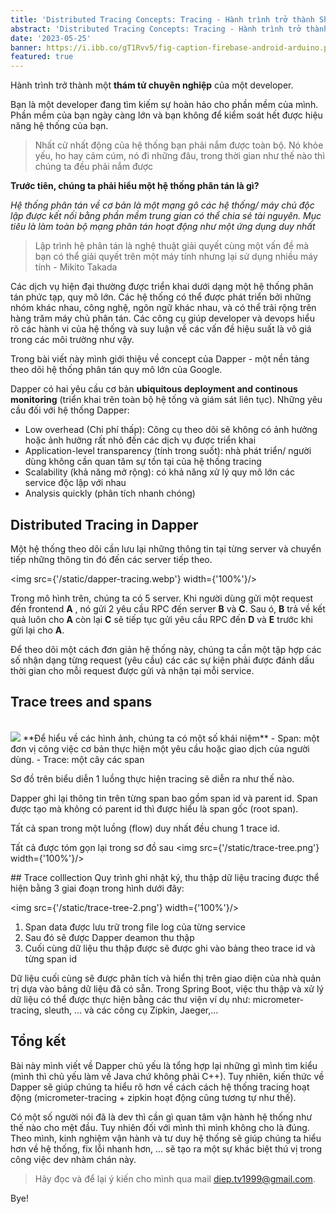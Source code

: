 ```yaml
---
title: 'Distributed Tracing Concepts: Tracing - Hành trình trở thành Sherlock Dev'
abstract: 'Distributed Tracing Concepts: Tracing - Hành trình trở thành Sherlock Dev.'
date: '2023-05-25'
banner: https://i.ibb.co/gT1Rvv5/fig-caption-firebase-android-arduino.png
featured: true
---
```

Hành trình trở thành một **thám tử chuyên nghiệp** của một developer.

Bạn là một developer đang tìm kiếm sự hoàn hảo cho phần mềm của mình.
Phần mềm của bạn ngày càng lớn và bạn không để kiểm soát hết được hiệu năng hệ thống của bạn.

> Nhất cử nhất động của hệ thống bạn phải nắm được toàn bộ. Nó khỏe yếu, ho hay cảm cúm, nó đi những đâu, trong thời gian như thế nào thì chúng ta đều phải nắm được

**Trước tiên, chúng ta phải hiểu một hệ thống phân tán là gì?**

*Hệ thống phân tán về cơ bản là một mạng gô các hệ thống/ máy chủ độc lập được kết nối bằng phần mềm trung gian có thể chia sẻ tài nguyên. Mục tiêu là làm toàn bộ mạng phân tán hoạt động như một ứng dụng duy nhất*

> Lập trình hệ phân tán là nghệ thuật giải quyết cùng một vấn đề mà bạn có thể giải quyết trên một máy tính nhưng lại sử dụng nhiều máy tính - Mikito Takada

Các dịch vụ hiện đại thường được triển khai dưới dạng một hệ thống phân tán phức tạp, quy mô lớn. Các hệ thống có thể được phát triển bởi những nhóm khác nhau, công nghệ, ngôn ngữ khác nhau, và có thể trải rộng trên hàng trăm máy chủ phân tán.
Các công cụ giúp developer và devops hiểu rõ các hành vi của hệ thống và suy luận về các vấn đề hiệu suất là vô giá trong các môi trường như vậy.

Trong bài viết này mình giới thiệu về concept của Dapper - một nền tảng theo dõi hệ thống phân tán quy mô lớn của Google.

Dapper có hai yêu cầu cơ bản **ubiquitous deployment and continous monitoring** (triển khai trên toàn bộ hệ tống và giám sát liên tục).
Những yêu cầu đối với hệ thống Dapper:
- Low overhead (Chi phí thấp): Công cụ theo dõi sẽ không có ảnh hưởng hoặc ảnh hưởng rất nhỏ đến các dịch vụ được triển khai
- Application-level transparency (tính trong suốt): nhà phát triển/ người dùng không cần quan tâm sự tồn tại của hệ thống tracing
- Scalability (khả năng mở rộng): có khả năng xử lý quy mô lớn các service độc lập với nhau
- Analysis quickly (phân tích nhanh chóng)

## Distributed Tracing in Dapper

<SpaceMdx />
Một hệ thống theo dõi cần lưu lại những thông tin tại từng server và chuyển tiếp những thông tin đó đến các server tiếp theo.

<img src={'/static/dapper-tracing.webp'}  width={'100%'}/>

Trong mô hình trên, chúng ta có 5 server. Khi người dùng gửi một request đến frontend **A** , nó gửi 2 yêu cầu RPC đến server **B** và **C**. Sau ó, **B**
trả về kết quả luôn cho **A** còn lại **C** sẽ tiếp tục gửi yêu cầu RPC đến **D** và **E** trước khi gửi lại cho **A**.

Để theo dõi một cách đơn giản hệ thống này, chúng ta cần một tập hợp các số nhận dạng từng request (yêu cầu) các các sự kiện phải được đánh dấu thời gian cho mỗi request được
gửi và nhận tại mỗi service.


## Trace trees and spans
<SpaceMdx />
<br/>
<img src={'/static/dapper-tracing-2.webp'}  width={'100%'}/>

<SpaceMdx />
**Để hiểu về các hình ảnh, chúng ta có một số khái niệm**
- Span: một đơn vị công việc cơ bản thực hiện một yêu cầu hoặc giao dịch của người dùng.
- Trace: một cây các span

Sơ đồ trên biểu diễn 1 luồng thực hiện tracing sẽ diễn ra như thế nào.

Dapper ghi lại thông tin trên từng span bao gồm span id và parent id. Span được tạo mà không có parent id thì được hiểu là span gốc (root span).

Tất cả span trong một luồng (flow) duy nhất đều chung 1 trace id.

Tất cả được tóm gọn lại trong sơ đồ sau
<img src={'/static/trace-tree.png'} width={'100%'}/>

<SpaceMdx />
## Trace colllection
<SpaceMdx />
Quy trình ghi nhật ký, thu thập dữ liệu tracing được thể hiện bằng 3 giai đoạn trong hình dưới đây:

<img src={'/static/trace-tree-2.png'} width={'100%'}/>

1. Span data được lưu trữ trong file log của từng service
2. Sau đó sẽ được Dapper deamon thu thập
3. Cuối cùng dữ liệu thu thập được sẽ được ghi vào bảng theo trace id và từng span id

Dữ liệu cuối cùng sẽ được phân tích và hiển thị trên giao diện của nhà quản trị dựa vào bảng dữ liệu đã có sẵn.
Trong Spring Boot, việc thu thập và xử lý dữ liệu có thể được thực hiện bằng các thư viện ví dụ như: micrometer-tracing, sleuth, ... và các công cụ Zipkin, Jaeger,...

## Tổng kết

Bài này mình viết về Dapper chủ yếu là tổng hợp lại những gì mình tìm kiểu (mình thì chủ yếu làm về Java chứ không phải C++).
Tuy nhiên, kiến thức về Dapper sẽ giúp chúng ta hiểu rõ hơn về cách cách hệ thống tracing hoạt động (micrometer-tracing + zipkin hoạt động cũng tương tự như thế).

Có một số người nói đã là dev thì cần gì quan tâm vận hành hệ thống như thế nào cho mệt đầu.
Tuy nhiên đối với mình thì mình không cho là đúng. Theo mình, kinh nghiệm vận hành và tư duy hệ thống sẽ giúp chúng ta hiểu hơn về hệ thống, fix lỗi nhanh hơn, ... sẽ tạo ra một sự khác biệt thú vị trong công việc dev nhàm chán này.

> Hãy đọc và để lại ý kiến cho mình qua mail diep.tv1999@gmail.com.

Bye!
